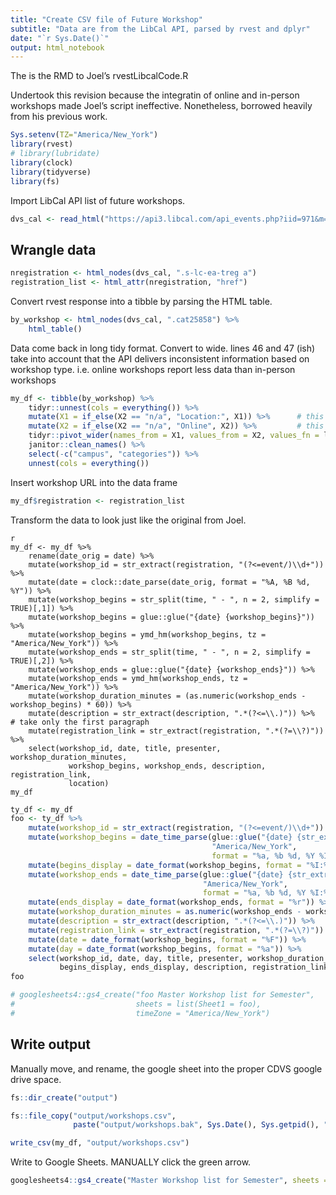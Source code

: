 ```yaml
---
title: "Create CSV file of Future Workshop"
subtitle: "Data are from the LibCal API, parsed by rvest and dplyr"
date: "`r Sys.Date()`"
output: html_notebook
---
```


The is the RMD to Joel's rvestLibcalCode.R

Undertook this revision because the integratin of online and in-person workshops made Joel's script ineffective.  Nonetheless, borrowed heavily from his previous work.

```r
Sys.setenv(TZ="America/New_York")
library(rvest)
# library(lubridate)
library(clock)
library(tidyverse)
library(fs)
```

Import LibCal API list of future workshops.

```r
dvs_cal <- read_html("https://api3.libcal.com/api_events.php?iid=971&m=upc&cid=3819&c=&d=25858&l=50&target=_blank")
```

## Wrangle data

```r
nregistration <- html_nodes(dvs_cal, ".s-lc-ea-treg a")
registration_list <- html_attr(nregistration, "href")
```

Convert rvest response into a tibble by parsing the HTML table.

```r
by_workshop <- html_nodes(dvs_cal, ".cat25858") %>% 
    html_table()
```

Data come back in long tidy format.  Convert to wide.  lines 46 and 47 (ish) take into account that the API delivers inconsistent information based on workshop type.  i.e. online workshops report less data than in-person workshops

```r
my_df <- tibble(by_workshop) %>% 
    tidyr::unnest(cols = everything()) %>% 
    mutate(X1 = if_else(X2 == "n/a", "Location:", X1)) %>%      # this line
    mutate(X2 = if_else(X2 == "n/a", "Online", X2)) %>%         # this line
    tidyr::pivot_wider(names_from = X1, values_from = X2, values_fn = list) %>%   # `values_fn = list` suppresses warnings
    janitor::clean_names() %>% 
    select(-c("campus", "categories")) %>% 
    unnest(cols = everything())
```


Insert workshop URL into the data frame

```r
my_df$registration <- registration_list
```

Transform the data to look just like the original from Joel.

```
{r}
my_df <- my_df %>% 
    rename(date_orig = date) %>% 
    mutate(workshop_id = str_extract(registration, "(?<=event/)\\d+")) %>% 
    mutate(date = clock::date_parse(date_orig, format = "%A, %B %d, %Y")) %>% 
    mutate(workshop_begins = str_split(time, " - ", n = 2, simplify = TRUE)[,1]) %>% 
    mutate(workshop_begins = glue::glue("{date} {workshop_begins}")) %>% 
    mutate(workshop_begins = ymd_hm(workshop_begins, tz = "America/New_York")) %>% 
    mutate(workshop_ends = str_split(time, " - ", n = 2, simplify = TRUE)[,2]) %>% 
    mutate(workshop_ends = glue::glue("{date} {workshop_ends}")) %>% 
    mutate(workshop_ends = ymd_hm(workshop_ends, tz = "America/New_York")) %>% 
    mutate(workshop_duration_minutes = (as.numeric(workshop_ends - workshop_begins) * 60)) %>% 
    mutate(description = str_extract(description, ".*(?<=\\.)")) %>%            # take only the first paragraph
    mutate(registration_link = str_extract(registration, ".*(?=\\?)")) %>% 
    select(workshop_id, date, title, presenter, workshop_duration_minutes, 
             workshop_begins, workshop_ends, description, registration_link,
             location) 
my_df
```


```r
ty_df <- my_df
foo <- ty_df %>% 
    mutate(workshop_id = str_extract(registration, "(?<=event/)\\d+")) %>% 
    mutate(workshop_begins = date_time_parse(glue::glue("{date} {str_extract(time, '.*[ap]m(?= - )')}"),
                                             "America/New_York",
                                             format = "%a, %b %d, %Y %I:%M%p")) %>%
    mutate(begins_display = date_format(workshop_begins, format = "%I:%M %p")) %>% 
    mutate(workshop_ends = date_time_parse(glue::glue("{date} {str_extract(time, '(?<= - ).*[ap]m')}"),
                                           "America/New_York",
                                           format = "%a, %b %d, %Y %I:%M%p")) %>% 
    mutate(ends_display = date_format(workshop_ends, format = "%r")) %>% 
    mutate(workshop_duration_minutes = as.numeric(workshop_ends - workshop_begins) * 60) %>% 
    mutate(description = str_extract(description, ".*(?<=\\.)")) %>%            # take only the first paragraph
    mutate(registration_link = str_extract(registration, ".*(?=\\?)")) %>% 
    mutate(date = date_format(workshop_begins, format = "%F")) %>%
    mutate(day = date_format(workshop_begins, format = "%a")) %>% 
    select(workshop_id, date, day, title, presenter, workshop_duration_minutes, 
           begins_display, ends_display, description, registration_link, location) 
foo

# googlesheets4::gs4_create("foo Master Workshop list for Semester",
#                           sheets = list(Sheet1 = foo),
#                           timeZone = "America/New_York")
```


## Write output

Manually move, and rename, the google sheet into the proper CDVS google drive space.

```r
fs::dir_create("output")

fs::file_copy("output/workshops.csv",
              paste("output/workshops.bak", Sys.Date(), Sys.getpid(), "csv", sep = "." ))

write_csv(my_df, "output/workshops.csv")
```

Write to Google Sheets.  MANUALLY click the green arrow.

```r
googlesheets4::gs4_create("Master Workshop list for Semester", sheets = list(sname = my_df))
```

